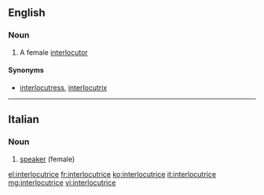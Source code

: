==English==

===Noun===
{{en-noun}}

# A female [[interlocutor]]

====Synonyms====
* [[interlocutress]], [[interlocutrix]]

----

==Italian==

===Noun===
{{it-noun|f|m=interlocutore}}

# [[speaker]] (female)

[[el:interlocutrice]]
[[fr:interlocutrice]]
[[ko:interlocutrice]]
[[it:interlocutrice]]
[[mg:interlocutrice]]
[[vi:interlocutrice]]